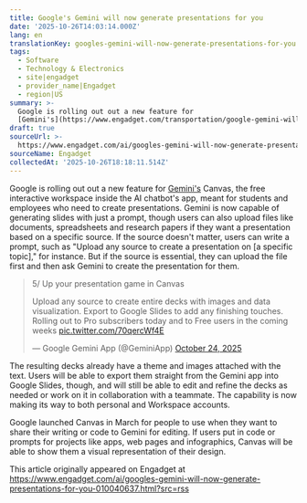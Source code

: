 ```yaml
---
title: Google's Gemini will now generate presentations for you
date: '2025-10-26T14:03:14.000Z'
lang: en
translationKey: googles-gemini-will-now-generate-presentations-for-you
tags:
  - Software
  - Technology & Electronics
  - site|engadget
  - provider_name|Engadget
  - region|US
summary: >-
  Google is rolling out out a new feature for
  [Gemini's](https://www.engadget.com/transportation/google-gemini-will-arrive-in-gm-cars-starting-next-year-181249237...
draft: true
sourceUrl: >-
  https://www.engadget.com/ai/googles-gemini-will-now-generate-presentations-for-you-010040637.html?src=rss
sourceName: Engadget
collectedAt: '2025-10-26T18:18:11.514Z'
---
```

Google is rolling out out a new feature for [Gemini's](https://www.engadget.com/transportation/google-gemini-will-arrive-in-gm-cars-starting-next-year-181249237.html) Canvas, the free interactive workspace inside the AI chatbot's app, meant for students and employees who need to create presentations. Gemini is now capable of generating slides with just a prompt, though users can also upload files like documents, spreadsheets and research papers if they want a presentation based on a specific source. If the source doesn't matter, users can write a prompt, such as "Upload any source to create a presentation on \[a specific topic\]," for instance. But if the source is essential, they can upload the file first and then ask Gemini to create the presentation for them. 

> 5/ Up your presentation game in Canvas  
>   
> Upload any source to create entire decks with images and data visualization. Export to Google Slides to add any finishing touches. Rolling out to Pro subscribers today and to Free users in the coming weeks [pic.twitter.com/70qercWf4E](https://t.co/70qercWf4E)
> 
> — Google Gemini App (@GeminiApp) [October 24, 2025](https://twitter.com/GeminiApp/status/1981760428473757808?ref_src=twsrc%5Etfw)

The resulting decks already have a theme and images attached with the text. Users will be able to export them straight from the Gemini app into Google Slides, though, and will still be able to edit and refine the decks as needed or work on it in collaboration with a teammate. The capability is now making its way to both personal and Workspace accounts.

Google launched Canvas in March for people to use when they want to share their writing or code to Gemini for editing. If users put in code or prompts for projects like apps, web pages and infographics, Canvas will be able to show them a visual representation of their design. 

This article originally appeared on Engadget at https://www.engadget.com/ai/googles-gemini-will-now-generate-presentations-for-you-010040637.html?src=rss
